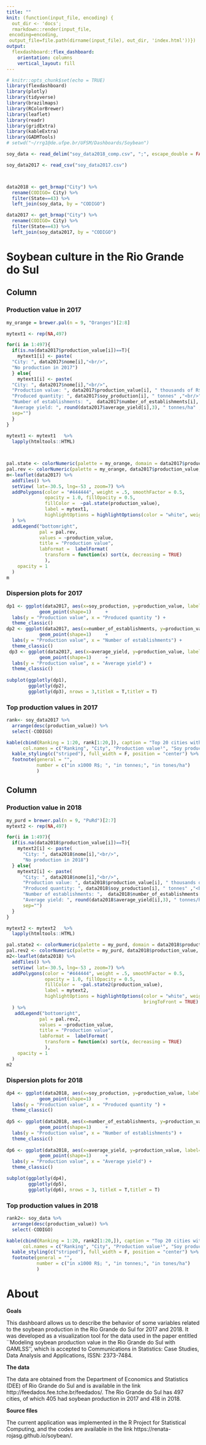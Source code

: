 ```yaml
---
title: ""
knit: (function(input_file, encoding) {
  out_dir <- 'docs';
  rmarkdown::render(input_file,
 encoding=encoding,
 output_file=file.path(dirname(input_file), out_dir, 'index.html'))})
output: 
  flexdashboard::flex_dashboard:
    orientation: columns
    vertical_layout: fill
---
```


```r
# knitr::opts_chunk$set(echo = TRUE)
library(flexdashboard)
library(plotly)
library(tidyverse)
library(brazilmaps)
library(RColorBrewer)
library(leaflet)
library(readr)
library(gridExtra)
library(kableExtra)
library(GADMTools)
# setwd("~/rrg1@de.ufpe.br/UFSM/Dashboards/Soybean")

soy_data <- read_delim("soy_data2018_comp.csv", ";", escape_double = FALSE, trim_ws = TRUE)

soy_data2017 <- read_csv("soy_data2017.csv")



data2018 <- get_brmap("City") %>% 
  rename(CODIGO= City) %>% 
  filter(State==43) %>% 
  left_join(soy_data, by = "CODIGO")  

data2017 <- get_brmap("City") %>% 
  rename(CODIGO= City) %>% 
  filter(State==43) %>% 
  left_join(soy_data2017, by = "CODIGO")  


```

Soybean culture in the Rio Grande do Sul
===================================== 
Column {.tabset}
-----------------------------------------------------------------------

### Production value in 2017
```r
my_orange = brewer.pal(n = 9, "Oranges")[2:8]

mytext1 <- rep(NA,497)

for(i in 1:497){
  if(is.na(data2017$production_value[i])==T){
    mytext1[i] <- paste(
  "City: ", data2017$nome[i],"<br/>", 
  "No production in 2017")
  } else{
    mytext1[i] <- paste(
  "City: ", data2017$nome[i],"<br/>", 
  "Production value: ", data2017$production_value[i], " thousands of R$","<br/>", 
  "Produced quantity: ", data2017$soy_production[i], " tonnes" ,"<br/>", 
  "Number of establishments: ",  data2017$number_of_establishments[i], "<br/>", 
  "Average yield: ", round(data2017$average_yield[i],3), " tonnes/ha" ,
  sep="")
  }
}
  
mytext1 <- mytext1   %>%
  lapply(htmltools::HTML)



pal.state <- colorNumeric(palette = my_orange, domain = data2017$production_value)
pal.rev <- colorNumeric(palette = my_orange, data2017$production_value, reverse = TRUE)
m<-leaflet(data2017) %>% 
  addTiles() %>% 
  setView( lat=-30.5, lng=-53 , zoom=7) %>%
  addPolygons(color = "#444444", weight = .5, smoothFactor = 0.5,
              opacity = 1.0, fillOpacity = 0.5,
              fillColor =  ~pal.state(production_value),
              label = mytext1,
              highlightOptions = highlightOptions(color = "white", weight = 2, bringToFront = TRUE)
  ) %>%
  addLegend("bottomright", 
            pal = pal.rev,
            values = ~production_value,
            title = "Production value",
            labFormat =  labelFormat(
              transform = function(x) sort(x, decreasing = TRUE)
              ),
    opacity = 1
  )
m
```



### Dispersion plots for 2017
```r

dp1 <- ggplot(data2017, aes(x=soy_production, y=production_value, label=City)) +
            geom_point(shape=1)     +
  labs(y = "Production value", x = "Produced quantity ") +
  theme_classic()
dp2 <- ggplot(data2017, aes(x=number_of_establishments, y=production_value, label=City)) +
            geom_point(shape=1)     +
  labs(y = "Production value", x = "Number of establishments") +
  theme_classic()
 dp3 <- ggplot(data2017, aes(x=average_yield, y=production_value, label=City)) +
            geom_point(shape=1)     +
  labs(y = "Production value", x = "Average yield") +
  theme_classic()
  
subplot(ggplotly(dp1),
        ggplotly(dp2),
        ggplotly(dp3), nrows = 3,titleX = T,titleY = T)
```

### Top production values in 2017
```r
rank<- soy_data2017 %>% 
  arrange(desc(production_value)) %>%
  select(-CODIGO) 

kable(cbind(Ranking = 1:20, rank[1:20,]), caption = "Top 20 cities with higher soybean production values in 2017 and their corresponding covariates.", align = "c",
      col.names = c("Ranking", "City", "Production value¹", "Soy production²", "Average yield³", "Number of establishments")) %>%
  kable_styling(c("striped"), full_width = F, position = "center") %>%
  footnote(general = "",
           number = c("in x1000 R$; ", "in tonnes;", "in tones/ha")
           )
```


Column {.tabset}
-----------------------------------------------------------------------

### Production value in 2018
```r
my_purd = brewer.pal(n = 9, "PuRd")[2:7]
mytext2 <- rep(NA,497)

for(i in 1:497){
  if(is.na(data2018$production_value[i])==T){
    mytext2[i] <- paste(
      "City: ", data2018$nome[i],"<br/>", 
      "No production in 2018")
  } else{
    mytext2[i] <- paste(
      "City: ", data2018$nome[i],"<br/>", 
      "Production value: ", data2018$production_value[i], " thousands of R$","<br/>", 
      "Produced quantity: ", data2018$soy_production[i], " tonnes" ,"<br/>", 
      "Number of establishments: ",  data2018$number_of_establishments[i], "<br/>", 
      "Average yield: ", round(data2018$average_yield[i],3), " tonnes/ha" ,
      sep="")
  }
}

mytext2 <- mytext2   %>%
  lapply(htmltools::HTML)

pal.state2 <- colorNumeric(palette = my_purd, domain = data2018$production_value)
pal.rev2 <- colorNumeric(palette = my_purd, data2018$production_value, reverse = TRUE)
m2<-leaflet(data2018) %>%
  addTiles() %>%
  setView( lat=-30.5, lng=-53 , zoom=7) %>%
  addPolygons(color = "#444444", weight = .5, smoothFactor = 0.5,
              opacity = 1.0, fillOpacity = 0.5,
              fillColor =  ~pal.state2(production_value),
              label = mytext2,
              highlightOptions = highlightOptions(color = "white", weight = 2,
                                                  bringToFront = TRUE)
  ) %>%
   addLegend("bottomright", 
            pal = pal.rev2,
            values = ~production_value,
            title = "Production value",
            labFormat =  labelFormat(
              transform = function(x) sort(x, decreasing = TRUE)
              ),
    opacity = 1
  )
m2
```


### Dispersion plots for 2018
```r

dp4 <- ggplot(data2018, aes(x=soy_production, y=production_value, label=City)) +
            geom_point(shape=1)     +
  labs(y = "Production value", x = "Produced quantity ") +
  theme_classic()
  
dp5 <- ggplot(data2018, aes(x=number_of_establishments, y=production_value, label=City)) +
            geom_point(shape=1)     +
  labs(y = "Production value", x = "Number of establishments") +
  theme_classic()
  
dp6 <- ggplot(data2018, aes(x=average_yield, y=production_value, label=City)) +
            geom_point(shape=1)     +
  labs(y = "Production value", x = "Average yield") +
  theme_classic()

subplot(ggplotly(dp4),
        ggplotly(dp5),
        ggplotly(dp6), nrows = 3, titleX = T,titleY = T)
```


### Top production values in 2018

```r
rank2<- soy_data %>% 
  arrange(desc(production_value)) %>%
  select(-CODIGO)

kable(cbind(Ranking = 1:20, rank2[1:20,]), caption = "Top 20 cities with higher soybean production values in 2018 and their corresponding covariates.", align = "c",
      col.names = c("Ranking", "City", "Production value¹", "Soy production²", "Average yield³", "Number of establishments")) %>%
  kable_styling(c("striped"), full_width = F, position = "center") %>%
  footnote(general = "",
           number = c("in x1000 R$; ", "in tonnes;", "in tones/ha")
           )
```

About
===================================== 

**Goals**

This dashboard allows us to describe the behavior of some variables related to the soybean production in the Rio Grande do Sul for 2017 and 2018. It was developed as a visualization tool for the data used in the paper entitled ``Modeling soybean production value in the Rio Grande do Sul with GAMLSS'', which is accepted to Communications in Statistics: Case Studies, Data Analysis and Applications, ISSN: 2373-7484.

**The data**

The data are obtained from the Department of Economics and Statistics (DEE) of Rio Grande do Sul and is available in the link http://feedados.fee.tche.br/feedados/. The Rio Grande do Sul has 497 cities, of which 405 had soybean production in 2017 and 418 in 2018.

**Source files**

The current application was implemented in the R Project for Statistical Computing, and the codes are available in the link https://renata-rojasg.github.io/soybean/.